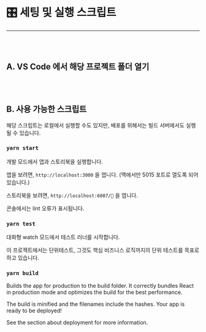 
<Meta title="⛷ 개발가이드 /🎛 세팅 및 실행 스크립트" />

# 🎛 세팅 및 실행 스크립트

---

<br />
<br />

## A. VS Code 에서 해당 프로젝트 폴더 열기

<br />
<br />

## B. 사용 가능한 스크립트

해당 스크립트는 로컬에서 실행할 수도 있지만, 배포를 위해서는 빌드 서버에서도 실행될 수 있습니다.

### **`yarn start`**

개발 모드에서 앱과 스토리북을 실행합니다.

앱을 보려면, `http://localhost:3000` 을 엽니다. (맥에서만 5015 포트로 열도록 되어 있습니다.)

스토리북을 보려면, `http://localhost:6007/` 을 엽니다.

콘솔에서는 lint 오류가 표시됩니다.

### **`yarn test`**

대화형 watch 모드에서 테스트 러너를 시작합니다.

이 프로젝트에서는 단위테스트, 그것도 핵심 비즈니스 로직까지의 단위 테스트를 목표로 하고 있습니다.

### **`yarn build`**

Builds the app for production to the build folder.
It correctly bundles React in production mode and optimizes the build for the best performance.

The build is minified and the filenames include the hashes.
Your app is ready to be deployed!

See the section about deployment for more information.
